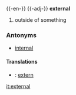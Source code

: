 {{-en-}}
{{-adj-}}
'''external'''
#outside of something

===Antonyms===
*[[internal]]
====Translations====
*{{sv}}: [[extern]]

[[it:external]]